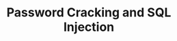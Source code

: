 ---
type: general
credit:
- Husnain Raza
featured: false
location: Zoom
recording: 'https://youtu.be/pFeY4iV7PAk'
slides: password_cracking.pdf
tags:
- crypto
- web
- misc
- passwords
- cracking
- sqli
time_start: 2020-10-08T18:00:00.000000-05:00
title: Password Cracking and SQL Injection
week_number: 6
---